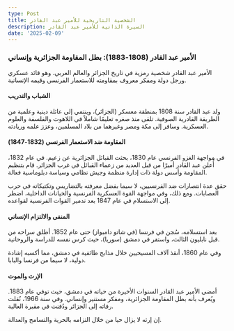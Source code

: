 ```yaml
---
type: Post
title: الشخصية التاريخية للأمير عبد القادر
description: السيرة الذاتية للأمير عبد القادر
date: '2025-02-09'
---
```

### **الأمير عبد القادر (1808-1883): بطل المقاومة الجزائرية وإنساني**

الأمير عبد القادر شخصية رمزية في تاريخ الجزائر والعالم العربي. وهو قائد عسكري ورجل دولة ومفكر معروف بمقاومته للاستعمار الفرنسي وقيمه الإنسانية.

#### **الشباب والتدريب**

ولد عبد القادر سنة 1808 بمنطقة معسكر (الجزائر)، وينتمي إلى عائلة دينية وعلمية من الطريقة القادرية الصوفية. تلقى منذ صغره تعليمًا شاملاً في اللاهوت والفلسفة والعلوم العسكرية. وسافر إلى مكة ومصر وغيرهما من بلاد المسلمين، وعزز علمه وريادته.

#### **المقاومة ضد الاستعمار الفرنسي (1832-1847)**

في مواجهة الغزو الفرنسي عام 1830، بحثت القبائل الجزائرية عن زعيم. في عام 1832، أُعلن عبد القادر أميرًا من قبل العديد من زعماء القبائل في غرب الجزائر. قام بتنظيم المقاومة وأسس دولة ذات إدارة منظمة وجيش نظامي وسياسة دبلوماسية فعالة.

حقق عدة انتصارات ضد الفرنسيين، لا سيما بفضل معرفته بالتضاريس وتكتيكاته في حرب العصابات. ومع ذلك، وفي مواجهة القوة العسكرية الفرنسية والخيانات الداخلية، اضطر إلى الاستسلام في عام 1847 بعد تدمير القوات الفرنسية لقواعده.

#### **المنفى والالتزام الإنساني**

بعد استسلامه، سُجن في فرنسا (في شاتو دامبواز) حتى عام 1852. أطلق سراحه من قبل نابليون الثالث، واستقر في دمشق (سوريا)، حيث كرس نفسه للدراسة والروحانية.

وفي عام 1860، أنقذ آلاف المسيحيين خلال مذابح طائفية في دمشق، مما أكسبه إشادة دولية، لا سيما من فرنسا والبابا.

#### **الإرث والموت**

أمضى الأمير عبد القادر السنوات الأخيرة من حياته في دمشق، حيث توفي عام 1883. ويُعرف بأنه بطل المقاومة الجزائرية، ومفكر مستنير وإنساني. وفي سنة 1966، نُقلت رفاته إلى الجزائر ودُفنت في مقبرة العالية.

إن إرثه لا يزال حيا من خلال التزامه بالحرية والتسامح والعدالة.

